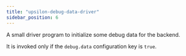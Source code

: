```yaml
---
title: "upsilon-debug-data-driver"
sidebar_position: 6
---
```


A small driver program to initialize some debug data for
the backend.

It is invoked only if the `debug.data` configuration key is `true`.
